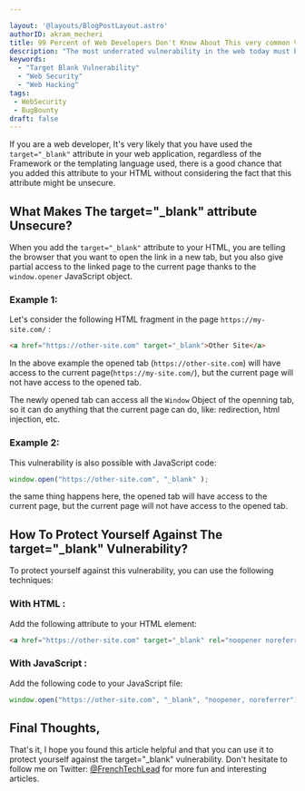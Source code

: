 ```yaml
---

layout: '@layouts/BlogPostLayout.astro'
authorID: akram_mecheri
title: 99 Percent of Web Developers Don't Know About This very common Vulnerability
description: "The most underrated vulnerability in the web today must be the target _blank vulnerability, let's see how to exploit it in this article."
keywords:
  - "Target Blank Vulnerability"
  - "Web Security"
  - "Web Hacking"
tags:
 - WebSecurity
 - BugBounty
draft: false
---
```


If you are a web developer, It's very likely that you have used the `target="_blank"` attribute in your web application, regardless of the Framework or the templating language used, there is a good chance that you added this attribute to your HTML without considering the fact that this attribute might be unsecure.

<Separator />

## What Makes The target="_blank" attribute Unsecure?
When you add the `target="_blank"` attribute to your HTML, you are telling the browser that you want to open the link in a new tab, but you also give partial access to the linked page to the current page thanks to the `window.opener` JavaScript object.

<Separator />

### Example 1:
Let's consider the following HTML fragment in the page `https://my-site.com/` :

```html
<a href="https://other-site.com" target="_blank">Other Site</a>
``` 
In the above example the opened tab (`https://other-site.com`) will have access to the current page(`https://my-site.com/`), but the current page will not have access to the opened tab.


The newly opened tab can access all the `Window` Object of the openning tab, so it can do anything that the current page can do, like: redirection, html injection, etc.

<Separator/>

### Example 2:
This vulnerability is also possible with JavaScript code:

```js
window.open("https://other-site.com", "_blank" );
```
the same thing happens here, the opened tab will have access to the current page, but the current page will not have access to the opened tab.

<Separator/>

## How To Protect Yourself Against The target="_blank" Vulnerability?
To protect yourself against this vulnerability, you can use the following techniques:
### With HTML :
Add the following attribute to your HTML element:

```html
<a href="https://other-site.com" target="_blank" rel="noopener noreferrer">Other Site</a>
```
### With JavaScript :
Add the following code to your JavaScript file:

```js
window.open("https://other-site.com", "_blank", "noopener, noreferrer");
```

<Separator/>

## Final Thoughts,

That's it, I hope you found this article helpful and that you can use it to protect yourself against the target="_blank" vulnerability.
Don't hesitate to follow me on Twitter: [@FrenchTechLead](https://twitter.com/FrenchTechLead) for more fun and interesting articles.